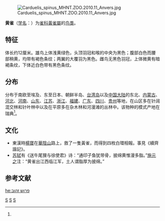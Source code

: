 {{noteTA
|1=zh-cn:燕雀科; zh-tw:雀科; 
}}
{{speciesbox
| name = 黄雀
| image = Carduelis spinus male.jpg
| image_caption = 雄鳥
| image2 = Carduelis spinus female.jpg
| image2_caption = 雌鳥<br />
[[File:Eurasian_Siskin_(Carduelis_spinus)_(W1CDR0001494_BD4).ogg|thumb]]
| status = LC
| status_system = IUCN3.1
| status_ref = <ref name=IUCN>{{IUCN|id=22720354 |title=''Carduelis spinus'' |assessor=BirdLife International |assessor-link=BirdLife International |version=2013.2 |year=2012 |accessdate=26 November 2013}}</ref>
| genus = Spinus
| species = spinus
| authority = ([[卡尔·林奈|Linnaeus]])<ref name='id4146'>{{cite web| url =http://www.bioinfo.cn/db05/BjdwSpecies.php?action=view&id=4146| title =黄雀| work =《中国动物物种编目数据库》| publisher =中国科学院微生物研究所| author =中国科学院动物研究所| accessdate =2009-04-04| deadurl =yes| archiveurl =https://web.archive.org/web/20160305000237/http://www.bioinfo.cn/db05/BjdwSpecies.php?action=view&id=4146| archivedate =2016-03-05}}</ref>
| range_map = Rangemap-tarin.PNG
| range_map_caption = Range of the Eurasian siskin<br/>{{legend0|#FFFF00|夏季|border=solid 1px black}} {{legend0|#008000|全年|border=solid 1px black}} {{legend0|#0080FF|冬季|border=solid 1px black}}
| synonyms = ''Carduelis spinus''
}}
[[File:Carduelis_spinus_MHNT.ZOO.2010.11_Anvers.jpg|thumb]]

'''黄雀'''（[[学名|学名]]：{{lang|la|''Spinus spinus''}}）为[[雀科|雀科]][[黃雀屬|黃雀屬]]的[[鸟类|鸟类]]。

== 特征 ==
体长约12厘米。雄鸟上体浅黄绿色，头顶羽冠和喉的中央为黑色；腹部白色而腰部稍黄，均带有褐色条纹；两翼的大覆羽为黑色。雌鸟无黑色羽冠，上体微黄有暗褐条纹，下体近白色带有黑色条纹。

== 分布 ==
分布于南欧至埃及、东至日本、朝鲜半岛、[[台湾岛|台湾岛]]以及[[中国大陆|中国大陆]]的东北、[[内蒙古|内蒙古]]、[[河北|河北]]、[[河南|河南]]、[[山东|山东]]、[[江苏|江苏]]、[[浙江|浙江]]、[[福建|福建]]、[[广东|广东]]、[[四川|四川]]、[[贵州|贵州]]等地，在山区多在针阔混交林和针叶林中以及在平原多在杂木林和河漫滩的丛林中。该物种的模式产地在瑞典<ref name='id4146'/>。

== 文化 ==
* 東漢時[[楊寶|楊寶]]在[[華陰山|華陰山]]路上，救了一隻黃雀，而得到四枚白環相報。事見《續齊諧記》。
* [[苏轼|苏轼]]有《送牛尾狸与徐使君》诗：“通印子鱼犹带骨，披绵黄惟漫多脂。”[[施元之|施元之]]注：“黄雀出江西临江军，土人谓脂厚为披绵。”

== 参考文献 ==
{{reflist}}
{{Taxonbar|from=Q27075864}}

[[Category:金翅雀属|S]]
[[Category:卡尔·林奈命名的生物分类|S]]
[[Category:1758年描述的鳥類|S]]

{{雀形目小作品}}

[[he:פרוש_זהוב|he:פרוש זהוב]]